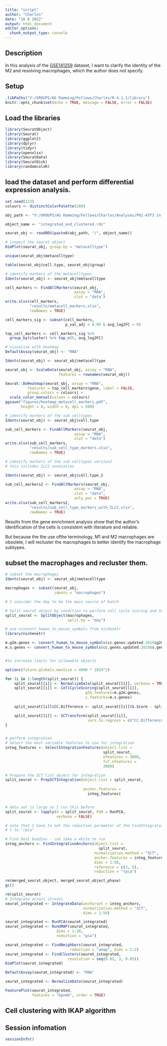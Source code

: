 ```yaml
---
title: "script"
author: "Charles"
date: "16 8 2022"
output: html_document
editor_options: 
  chunk_output_type: console
---
```


## Description

In this analysis of the [GSE141259](https://www.ncbi.nlm.nih.gov/geo/query/acc.cgi?acc=GSE141259) dataset, I want to clarify the identity of the M2 and resolving macrophages, which the author does not specify.

## Setup

```r
.libPaths("V:/GROUPS/AG Ramming/Fellows/Charles/R-4.1.1/library")
knitr::opts_chunk$set(echo = TRUE, message = FALSE, error = FALSE)
```

## Load the libraries

```r
library(SeuratObject)
library(Seurat)
library(ggplot2)
library(dplyr)
library(tidyr)
library(openxlsx)
library(SeuratData)
library(SeuratDisk)
library(randomcoloR)
```

## load the dataset and perform differential expression analysis.

```r
set.seed(123)
colours <- distinctColorPalette(200)

obj_path <- "V:/GROUPS/AG Ramming/Fellows/Charles/Analyses/P01-ATF3 in ECs-Charles/GSE141259-mouse/QC_clustering_annotation_DEA/objects/analyses/version1"

object_name <- "integrated_and_clustered.rds"

seurat_obj <- readRDS(paste0(obj_path, "/", object_name))

# inspect the seurat object
DimPlot(seurat_obj, group.by = "metacelltype")

unique(seurat_obj$metacelltype)

table(seurat_obj$cell.type, seurat_obj$group)

# identify markers of the metacelltypes
Idents(seurat_obj) <- seurat_obj$metacelltype

cell_markers <- FindAllMarkers(seurat_obj,
                               assay = "RNA",
                               slot = "data")
write.xlsx(cell_markers,
           "results/metacell_markers.xlsx",
           rowNames = TRUE)

cell_markers_sig <- subset(cell_markers,
                           p_val_adj < 0.05 & avg_log2FC > 0)

top_cell_markers <- cell_markers_sig %>%
  group_by(cluster) %>% top_n(5, avg_log2FC)

# visualise with heatmap
DefaultAssay(seurat_obj) <- "RNA"

Idents(seurat_obj) <- seurat_obj$metacelltype

seurat_obj <- ScaleData(seurat_obj, assay = "RNA",
                        features = rownames(seurat_obj))

Seurat::DoHeatmap(seurat_obj, assay = "RNA",
          features = top_cell_markers$gene, label = FALSE,
          group.colors = colours) +
  scale_color_manual(values = colours)
ggsave("figures/heatmap_metacell_markers.pdf",
       height = 8, width = 8, dpi = 500)

# identify markers of the sub celltypes
Idents(seurat_obj) <- seurat_obj$cell.type

sub_cell_markers <- FindAllMarkers(seurat_obj,
                               assay = "RNA",
                               slot = "data")
write.xlsx(sub_cell_markers,
           "results/sub_cell_type_markers.xlsx",
           rowNames = TRUE)

# identify markers of the sub celltypes version2
# this includes ILC2 annotation

Idents(seurat_obj) <- seurat_obj$cell.type_2

sub_cell_markers2 <- FindAllMarkers(seurat_obj,
                               assay = "RNA",
                               slot = "data",
                               only.pos = TRUE)
write.xlsx(sub_cell_markers2,
           "results/sub_cell_type_markers_with_ILC2.xlsx",
           rowNames = TRUE)
```

Results from the gene enrichment analysis show that the author's identification of the cells is consistent with literature and reliable.

But because the the use ofthe terminology, M1 and M2 macrophages are obsolete, I will recluster the macrophages to better identify the macrophage subtypes.

## subset the macrophages and recluster them.

```r
# subset the macrophages
Idents(seurat_obj) <- seurat_obj$metacelltype

macrophages <- subset(seurat_obj,
                      idents = "macrophages")

# I consider the day to be the main source of batch

# Split seurat object by condition to perform cell cycle scoring and SCT on all samples
split_seurat <- SplitObject(macrophages, 
                            split.by = "day")

# use cconvert_human_to_mouse_symbols from nichenetr
library(nichenetr)

m.g2m.genes <- convert_human_to_mouse_symbols(cc.genes.updated.2019$g2m.genes)
m.s.genes <- convert_human_to_mouse_symbols(cc.genes.updated.2019$s.genes)


#to increase limits for allowable objects

options(future.globals.maxSize = 4000 * 1024^2)

for (i in 1:length(split_seurat)) {
    split_seurat[[i]] <- NormalizeData(split_seurat[[i]], verbose = TRUE)
    split_seurat[[i]] <- CellCycleScoring(split_seurat[[i]], 
                                    g2m.features=m.g2m.genes,
                                    s.features=m.s.genes)
    
    split_seurat[[i]]$CC.Difference <- split_seurat[[i]]$S.Score - split_seurat[[i]]$G2M.Score

    split_seurat[[i]] <- SCTransform(split_seurat[[i]], 
                                     vars.to.regress = c("CC.Difference"))
}


# perform integration
# Select the most variable features to use for integration
integ_features <- SelectIntegrationFeatures(object.list = 
                                            split_seurat, 
                                            nfeatures = 3000,
                                            fvf.nfeatures = 
                                            3000) 

# Prepare the SCT list object for integration
split_seurat <- PrepSCTIntegration(object.list = split_seurat,
                                   
                                   anchor.features = 
                                     integ_features)


# data set is large so I run this before
split_seurat <- lapply(X = split_seurat, FUN = RunPCA, 
                       verbose = FALSE)

# note that I have to set the reduction parameter of the FindIntegrationAnchors function
# t to "rpca"

# Find best buddies - can take a while to run
integ_anchors <- FindIntegrationAnchors(object.list = 
                                          split_seurat, 
                                        normalization.method = "SCT", 
                                        anchor.features = integ_features,
                                        dims = 1:50,
                                        reference = c(3, 5),
                                        reduction = "rpca")

rm(merged_seurat_object, merged_seurat_object_phase)
gc()

rm(split_seurat)
# Integrate across strains
seurat_integrated <- IntegrateData(anchorset = integ_anchors, 
                                   normalization.method = "SCT",
                                   dims = 1:50)

seurat_integrated <- RunPCA(seurat_integrated)
seurat_integrated <- RunUMAP(seurat_integrated,
                       dims = 1:30, 
                       reduction = "pca")

seurat_integrated <- FindNeighbors(seurat_integrated,
                             reduction = "umap", dims = 1:2)
seurat_integrated <- FindClusters(seurat_integrated,
                            resolution = seq(0.05, 3, 0.05))
DimPlot(seurat_integrated)

DefaultAssay(seurat_integrated) <- "RNA"

seurat_integrated <- NormalizeData(seurat_integrated)

FeaturePlot(seurat_integrated,
            features = "Gpnmb", order = TRUE)
```

## Cell clustering with IKAP algorithm

## Session infomation
```r
sessionInfo()
```
